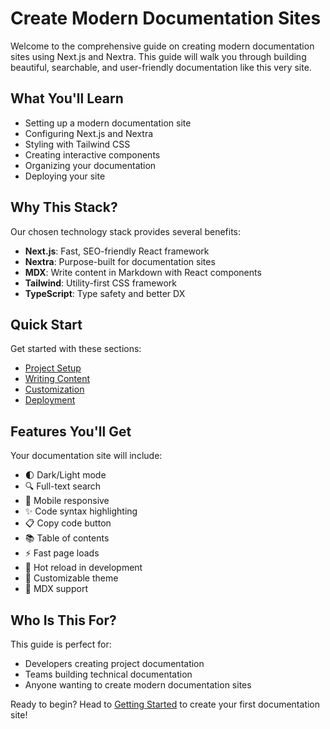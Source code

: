 # Create Modern Documentation Sites

Welcome to the comprehensive guide on creating modern documentation sites using Next.js and Nextra. This guide will walk you through building beautiful, searchable, and user-friendly documentation like this very site.

## What You'll Learn

- Setting up a modern documentation site
- Configuring Next.js and Nextra
- Styling with Tailwind CSS
- Creating interactive components
- Organizing your documentation
- Deploying your site

## Why This Stack?

Our chosen technology stack provides several benefits:

- **Next.js**: Fast, SEO-friendly React framework
- **Nextra**: Purpose-built for documentation sites
- **MDX**: Write content in Markdown with React components
- **Tailwind**: Utility-first CSS framework
- **TypeScript**: Type safety and better DX

## Quick Start

Get started with these sections:

- [Project Setup](/getting-started)
- [Writing Content](/writing-content)
- [Customization](/customization)
- [Deployment](/deployment)

## Features You'll Get

Your documentation site will include:

- 🌓 Dark/Light mode
- 🔍 Full-text search
- 📱 Mobile responsive
- ✨ Code syntax highlighting
- 📋 Copy code button
- 📚 Table of contents
- ⚡️ Fast page loads
- 🔄 Hot reload in development
- 🎨 Customizable theme
- 📝 MDX support

## Who Is This For?

This guide is perfect for:

- Developers creating project documentation
- Teams building technical documentation
- Anyone wanting to create modern documentation sites

Ready to begin? Head to [Getting Started](/getting-started) to create your first documentation site!
